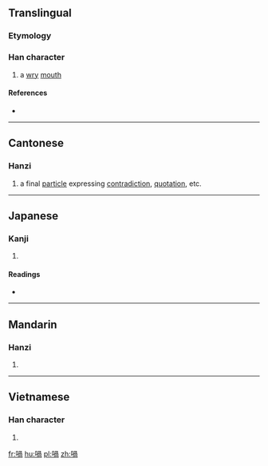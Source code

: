{{also|㖞}}
==Translingual==

===Etymology===
{{Han compound|口|咼|c1=s|c2=p|t1=mouth|ls=psc}}

===Han character===
{{Han char|rn=30|rad=口|as=09|sn=12|four=67027|canj=RBBR|ids=⿰口咼}}

# a [[wry]] [[mouth]]

====References====
* {{Han ref|kx=0198.090|dkj=03925|dj=0419.170|hdz=10641.110|uh=558E|ud=21902|bh=D87B|bd=55419}}

----

==Cantonese==

===Hanzi===
{{yue-hanzi|jyut=[[waa1]], [[wo3]], [[wo4]], [[wo5]], [[wo6]]|y=wa1, wo3, wo4, wo5, wo6|sim=㖞}}

# a final [[particle]] expressing [[contradiction]], [[quotation]], etc.

----

==Japanese==

===Kanji===
{{ja-kanji|grade=|rs=口09}}

# {{defn|lang=ja|sort=口09}}

====Readings====
* {{ja-readings|on=[[か]] (ka)|kun=[[ゆがむ]] (yugamu)}}

----

==Mandarin==

===Hanzi===
{{cmn-hanzi|sim=㖞|pin=[[wāi]] ([[wai1]])|wg=wai<sup>1</sup>}}

# {{defn|lang=cmn|sort=口09}}

----

==Vietnamese==

===Han character===
{{vi-hantu|[[oa]]|rs=口09}}

# {{defn|lang=vi|sort=口09}}

[[fr:喎]]
[[hu:喎]]
[[pl:喎]]
[[zh:喎]]